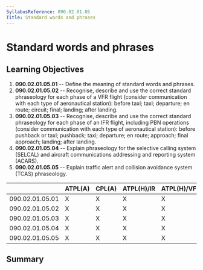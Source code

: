 ```yaml
---
SyllabusReference: 090.02.01.05
Title: Standard words and phrases
---
```


# Standard words and phrases

## Learning Objectives

1.  **090.02.01.05.01** -- Define the meaning of standard words and phrases.
2.  **090.02.01.05.02** -- Recognise, describe and use the correct standard
    phraseology for each phase of a VFR flight (consider communication with each
    type of aeronautical station): before taxi; taxi; departure; en route;
    circuit; final; landing; after landing.
3.  **090.02.01.05.03** -- Recognise, describe and use the correct standard
    phraseology for each phase of an IFR flight, including PBN operations
    (consider communication with each type of aeronautical station): before
    pushback or taxi; pushback; taxi; departure; en route; approach; final
    approach; landing; after landing.
4.  **090.02.01.05.04** -- Explain phraseology for the selective calling system
    (SELCAL) and aircraft communications addressing and reporting system (ACARS).
5.  **090.02.01.05.05** -- Explain traffic alert and collision avoidance system
    (TCAS) phraseology.

|                 | ATPL(A) | CPL(A) | ATPL(H)/IR | ATPL(H)/VFR | CPL(H) | IR  | CBIR(A) |
| --------------- | ------- | ------ | ---------- | ----------- | ------ | --- | ------- |
| 090.02.01.05.01 | X       | X      | X          | X           | X      | X   | X       |
| 090.02.01.05.02 | X       | X      | X          | X           | X      | X   | X       |
| 090.02.01.05.03 | X       | X      | X          | X           | X      | X   | X       |
| 090.02.01.05.04 | X       | X      | X          | X           | X      | X   | X       |
| 090.02.01.05.05 | X       | X      | X          | X           | X      | X   | X       |

## Summary
